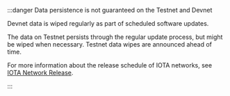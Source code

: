 
:::danger Data persistence is not guaranteed on the Testnet and Devnet

Devnet data is wiped regularly as part of scheduled software updates. 

The data on Testnet persists through the regular update process, but might be wiped when necessary. Testnet data wipes are announced ahead of time.

For more information about the release schedule of IOTA networks, see [IOTA Network Release](https://iota.io/networkinfo/). 

:::
